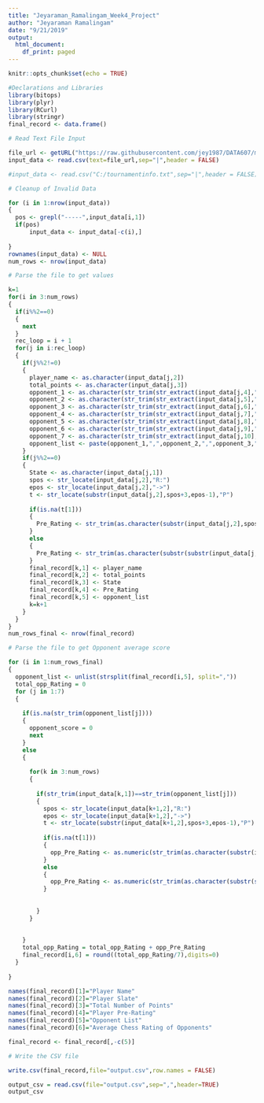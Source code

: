 ```yaml
---
title: "Jeyaraman_Ramalingam_Week4_Project"
author: "Jeyaraman Ramalingam"
date: "9/21/2019"
output: 
  html_document:
    df_print: paged
---
```


```r
knitr::opts_chunk$set(echo = TRUE)
```


```r
#Declarations and Libraries
library(bitops)
library(plyr)
library(RCurl)
library(stringr)
final_record <- data.frame()

# Read Text File Input 

file_url <- getURL("https://raw.githubusercontent.com/jey1987/DATA607/master/Week4_Assignment/tournamentinfo.txt")
input_data <- read.csv(text=file_url,sep="|",header = FALSE)

#input_data <- read.csv("C:/tournamentinfo.txt",sep="|",header = FALSE)

# Cleanup of Invalid Data

for (i in 1:nrow(input_data))
{
  pos <- grepl("-----",input_data[i,1])
  if(pos)
      input_data <- input_data[-c(i),]
  
}
rownames(input_data) <- NULL
num_rows <- nrow(input_data)

# Parse the file to get values

k=1
for(i in 3:num_rows)
{
  if(i%%2==0)
  {
    next
  }
  rec_loop = i + 1
  for(j in i:rec_loop)
  {
    if(j%%2!=0)
    {
      player_name <- as.character(input_data[j,2])
      total_points <- as.character(input_data[j,3])
      opponent_1 <- as.character(str_trim(str_extract(input_data[j,4],"[[:digit:]]{1,}")))
      opponent_2 <- as.character(str_trim(str_extract(input_data[j,5],"[[:digit:]]{1,}")))
      opponent_3 <- as.character(str_trim(str_extract(input_data[j,6],"[[:digit:]]{1,}")))
      opponent_4 <- as.character(str_trim(str_extract(input_data[j,7],"[[:digit:]]{1,}")))
      opponent_5 <- as.character(str_trim(str_extract(input_data[j,8],"[[:digit:]]{1,}")))
      opponent_6 <- as.character(str_trim(str_extract(input_data[j,9],"[[:digit:]]{1,}")))
      opponent_7 <- as.character(str_trim(str_extract(input_data[j,10],"[[:digit:]]{1,}")))
      opponent_list <- paste(opponent_1,",",opponent_2,",",opponent_3,",",opponent_4,",",opponent_5,",",opponent_6,",",opponent_7)
    }
    if(j%%2==0)
    {
      State <- as.character(input_data[j,1])
      spos <- str_locate(input_data[j,2],"R:")
      epos <- str_locate(input_data[j,2],"->")
      t <- str_locate(substr(input_data[j,2],spos+3,epos-1),"P")
      
      if(is.na(t[1]))
      {
        Pre_Rating <- str_trim(as.character(substr(input_data[j,2],spos+3,epos-1)))  
      }
      else
      {
        Pre_Rating <- str_trim(as.character(substr(substr(input_data[j,2],spos+3,epos-1),1,t-1)))
      }
      final_record[k,1] <- player_name
      final_record[k,2] <- total_points
      final_record[k,3] <- State
      final_record[k,4] <- Pre_Rating
      final_record[k,5] <- opponent_list
      k=k+1
    }
  }
}
num_rows_final <- nrow(final_record)

# Parse the file to get Opponent average score

for (i in 1:num_rows_final)
{
  opponent_list <- unlist(strsplit(final_record[i,5], split=","))
  total_opp_Rating = 0
  for (j in 1:7)
  {
    
    if(is.na(str_trim(opponent_list[j])))
    {
      opponent_score = 0
      next
    }
    else
    {
     
      for(k in 3:num_rows)
      {
        
        if(str_trim(input_data[k,1])==str_trim(opponent_list[j]))
        {
          spos <- str_locate(input_data[k+1,2],"R:")
          epos <- str_locate(input_data[k+1,2],"->")
          t <- str_locate(substr(input_data[k+1,2],spos+3,epos-1),"P")
          
          if(is.na(t[1]))
          {
            opp_Pre_Rating <- as.numeric(str_trim(as.character(substr(input_data[k+1,2],spos+3,epos-1))))  
          }
          else
          {
            opp_Pre_Rating <- as.numeric(str_trim(as.character(substr(substr(input_data[k+1,2],spos+3,epos-1),1,t-1))))
          }
          
           
        }
      }
      
      
    }
    total_opp_Rating = total_opp_Rating + opp_Pre_Rating
    final_record[i,6] = round((total_opp_Rating/7),digits=0)
  }
  
}

names(final_record)[1]="Player Name"
names(final_record)[2]="Player Slate"
names(final_record)[3]="Total Number of Points"
names(final_record)[4]="Player Pre-Rating"
names(final_record)[5]="Opponent List"
names(final_record)[6]="Average Chess Rating of Opponents"

final_record <- final_record[,-c(5)]

# Write the CSV file

write.csv(final_record,file="output.csv",row.names = FALSE)

output_csv = read.csv(file="output.csv",sep=",",header=TRUE)
output_csv

```